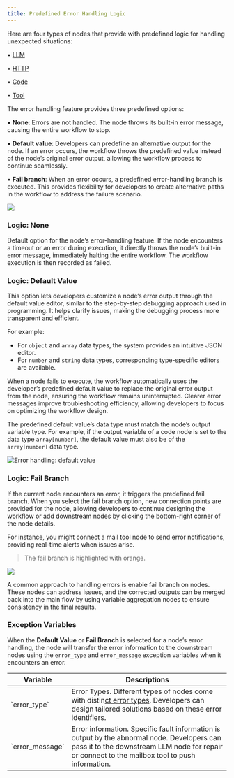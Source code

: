 ```yaml
---
title: Predefined Error Handling Logic
---
```



Here are four types of nodes that provide with predefined logic for handling unexpected situations:

•  [LLM](/en/guides/workflow/nodes/llm)

•  [HTTP](/en/guides/workflow/nodes/http-request)

•  [Code](/en/guides/workflow/nodes/code)

•  [Tool](/en/guides/workflow/nodes/tools)

The error handling feature provides three predefined options:

• **None**: Errors are not handled. The node throws its built-in error message, causing the entire workflow to stop.

• **Default value**: Developers can predefine an alternative output for the node. If an error occurs, the workflow throws the predefined value instead of the node’s original error output, allowing the workflow process to continue seamlessly.

• **Fail branch**: When an error occurs, a predefined error-handling branch is executed. This provides flexibility for developers to create alternative paths in the workflow to address the failure scenario.

![](https://assets-docs.dify.ai/2024/12/6e2655949889d4d162945d840d698649.png)

### Logic: None

Default option for the node’s error-handling feature. If the node encounters a timeout or an error during execution, it directly throws the node’s built-in error message, immediately halting the entire workflow. The workflow execution is then recorded as failed.

### Logic: Default Value

This option lets developers customize a node’s error output through the default value editor, similar to the step-by-step debugging approach used in programming. It helps clarify issues, making the debugging process more transparent and efficient.

For example:

* For `object` and `array` data types, the system provides an intuitive JSON editor.
* For `number` and `string` data types, corresponding type-specific editors are available.

When a node fails to execute, the workflow automatically uses the developer’s predefined default value to replace the original error output from the node, ensuring the workflow remains uninterrupted. Clearer error messages improve troubleshooting efficiency, allowing developers to focus on optimizing the workflow design.

The predefined default value’s data type must match the node’s output variable type. For example, if the output variable of a code node is set to the data type `array[number]`, the default value must also be of the `array[number]` data type.

![Error handling: default value](https://assets-docs.dify.ai/2024/12/e9e5e757090679243e0c9976093c7e6c.png)

### Logic: Fail Branch

If the current node encounters an error, it triggers the predefined fail branch. When you select the fail branch option, new connection points are provided for the node, allowing developers to continue designing the workflow or add downstream nodes by clicking the bottom-right corner of the node details.

For instance, you might connect a mail tool node to send error notifications, providing real-time alerts when issues arise.

> The fail branch is highlighted with orange.

![](https://assets-docs.dify.ai/2024/12/e5ea1af947818bd9e27cab3042c1c4f3.png)

A common approach to handling errors is enable fail branch on nodes. These nodes can address issues, and the corrected outputs can be merged back into the main flow by using variable aggregation nodes to ensure consistency in the final results.

### Exception Variables

When the **Default Value** or **Fail Branch** is selected for a node’s error handling, the node will transfer the error information to the downstream nodes using the `error_type` and `error_message` exception variables when it encounters an error.

<table>
  <thead>
    <tr>
      <th>Variable</th>
      <th>Descriptions</th>
    </tr>
  </thead>
  <tbody>
    <tr>
      <td>`error_type`</td>
      <td>Error Types. Different types of nodes come with distin<a href="/en/guides/workflow/error-handling/error-type">ct error types</a>. Developers can design tailored solutions based on these error identifiers.</td>
    </tr>
    <tr>
      <td>`error_message`</td>
      <td>Error information. Specific fault information is output by the abnormal node. Developers can pass it to the downstream LLM node for repair or connect to the mailbox tool to push information.</td>
    </tr>
  </tbody>
</table>
